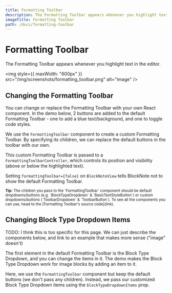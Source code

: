 ```yaml
---
title: Formatting Toolbar
description: The Formatting Toolbar appears whenever you highlight text in the editor.
imageTitle: Formatting Toolbar
path: /docs/formatting-toolbar
---
```



# Formatting Toolbar

The Formatting Toolbar appears whenever you highlight text in the editor.

<img
  style={{ maxWidth: "600px" }}
  src="/img/screenshots/formatting_toolbar.png"
  alt="image"
/>

## Changing the Formatting Toolbar

You can change or replace the Formatting Toolbar with your own React component. In the demo below, 2 buttons are added to the default Formatting Toolbar - one to add a blue text/background, and one to toggle code styles.

<Example name="ui-components/formatting-toolbar-buttons" />

We use the `FormattingToolbar` component to create a custom Formatting Toolbar. By specifying its children, we can replace the default buttons in the toolbar with our own.

This custom Formatting Toolbar is passed to a `FormattingToolbarController`, which controls its position and visibility (above or below the highlighted text).

Setting `formattingToolbar={false}` on `BlockNoteView` tells BlockNote not to show the default Formatting Toolbar.

<div className="nx-mt-6 nx-leading-7 first:nx-mt-0">
    <small>
        <strong>Tip:</strong> The children you pass to the `FormattingToolbar` component
        should be default dropdowns/buttons (e.g. `BlockTypeDropdown` & `BasicTextStyleButton`) or custom dropdowns/buttons
        (`ToolbarDropdown` & `ToolbarButton`). To see all the components you can use, head to the
        [Formatting Toolbar's source code](link).
    </small>
</div>

## Changing Block Type Dropdown Items

TODO: I think this is too specific for this page. We can just describe the components below, and link to an example that makes more sense ("image" doesn't)

The first element in the default Formatting Toolbar is the Block Type Dropdown, and you can change the items in it. The demo makes the Block Type Dropdown work for image blocks by adding an item to it.

<Example name="ui-components/formatting-toolbar-block-type-items" />

Here, we use the `FormattingToolbar` component but keep the default buttons (we don't pass any children). Instead, we pass our customized Block Type Dropdown items using the `blockTypeDropdownItems` prop.
